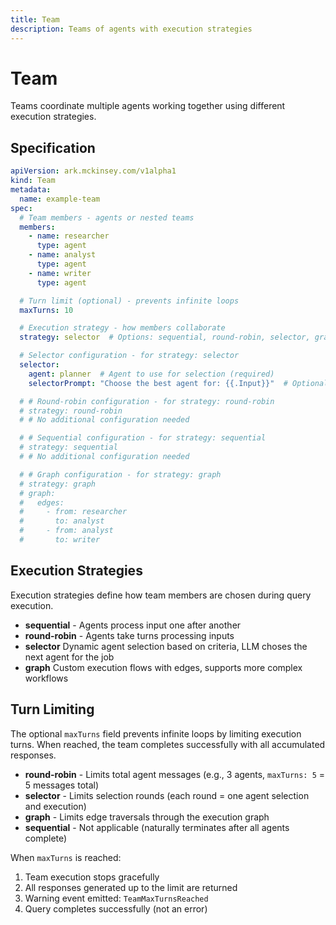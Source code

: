 ```yaml
---
title: Team
description: Teams of agents with execution strategies
---
```


# Team

Teams coordinate multiple agents working together using different execution strategies.

## Specification

```yaml
apiVersion: ark.mckinsey.com/v1alpha1
kind: Team
metadata:
  name: example-team
spec:
  # Team members - agents or nested teams
  members:
    - name: researcher
      type: agent
    - name: analyst
      type: agent
    - name: writer
      type: agent

  # Turn limit (optional) - prevents infinite loops
  maxTurns: 10

  # Execution strategy - how members collaborate
  strategy: selector  # Options: sequential, round-robin, selector, graph

  # Selector configuration - for strategy: selector
  selector:
    agent: planner  # Agent to use for selection (required)
    selectorPrompt: "Choose the best agent for: {{.Input}}"  # Optional

  # # Round-robin configuration - for strategy: round-robin
  # strategy: round-robin
  # # No additional configuration needed

  # # Sequential configuration - for strategy: sequential
  # strategy: sequential
  # # No additional configuration needed

  # # Graph configuration - for strategy: graph
  # strategy: graph
  # graph:
  #   edges:
  #     - from: researcher
  #       to: analyst
  #     - from: analyst
  #       to: writer
```

## Execution Strategies

Execution strategies define how team members are chosen during query execution.

- **sequential** - Agents process input one after another
- **round-robin** - Agents take turns processing inputs
- **selector** Dynamic agent selection based on criteria, LLM choses the next agent for the job
- **graph** Custom execution flows with edges, supports more complex workflows

## Turn Limiting

The optional `maxTurns` field prevents infinite loops by limiting execution turns. When reached, the team completes successfully with all accumulated responses.

- **round-robin** - Limits total agent messages (e.g., 3 agents, `maxTurns: 5` = 5 messages total)
- **selector** - Limits selection rounds (each round = one agent selection and execution)
- **graph** - Limits edge traversals through the execution graph
- **sequential** - Not applicable (naturally terminates after all agents complete)

When `maxTurns` is reached:

1. Team execution stops gracefully
2. All responses generated up to the limit are returned
3. Warning event emitted: `TeamMaxTurnsReached`
4. Query completes successfully (not an error)
